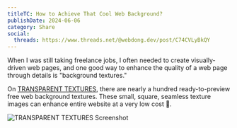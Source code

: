 ```yaml
---
titleTC: How to Achieve That Cool Web Background?
publishDate: 2024-06-06
category: Share
social:
  threads: https://www.threads.net/@webdong.dev/post/C74CVLyBkQY
---
```


When I was still taking freelance jobs, I often needed to create visually-driven web pages, and one good way to enhance the quality of a web page through details is "background textures."

On [TRANSPARENT TEXTURES](https://www.transparenttextures.com/), there are nearly a hundred ready-to-preview free web background textures. These small, square, seamless texture images can enhance entire website at a very low cost 🌟.

![TRANSPARENT TEXTURES Screenshot](./transparent-texture.webp)
